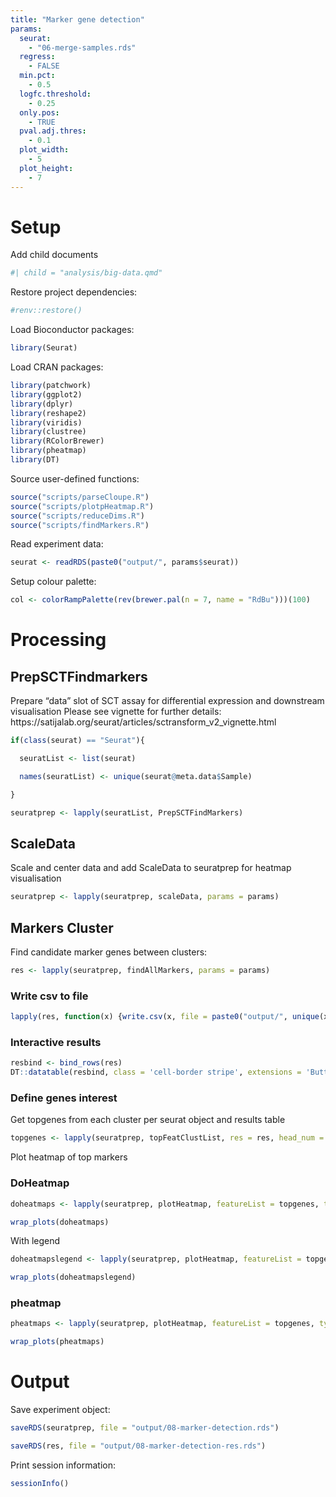 ```yaml
---
title: "Marker gene detection"
params:
  seurat:
    - "06-merge-samples.rds"
  regress:
    - FALSE
  min.pct:
    - 0.5
  logfc.threshold:
    - 0.25
  only.pos:
    - TRUE
  pval.adj.thres:
    - 0.1
  plot_width:
    - 5
  plot_height:
    - 7
---
```

  
# Setup
  
Add child documents

```r
#| child = "analysis/big-data.qmd"
```

Restore project dependencies:

```r
#renv::restore()
```

Load Bioconductor packages:
  
```r
library(Seurat)
```

Load CRAN packages:
  
```r
library(patchwork)
library(ggplot2)
library(dplyr)
library(reshape2)
library(viridis)
library(clustree)
library(RColorBrewer)
library(pheatmap)
library(DT)
```

Source user-defined functions:
  
```r
source("scripts/parseCloupe.R")
source("scripts/plotpHeatmap.R")
source("scripts/reduceDims.R")
source("scripts/findMarkers.R")
```

Read experiment data:
  
```r
seurat <- readRDS(paste0("output/", params$seurat))
```

Setup colour palette:
  
```r
col <- colorRampPalette(rev(brewer.pal(n = 7, name = "RdBu")))(100)
```


# Processing

## PrepSCTFindmarkers

Prepare "data" slot of SCT assay for differential expression and downstream visualisation
Please see vignette for further details: https://satijalab.org/seurat/articles/sctransform_v2_vignette.html

```r

if(class(seurat) == "Seurat"){ 

  seuratList <- list(seurat)

  names(seuratList) <- unique(seurat@meta.data$Sample)

}

seuratprep <- lapply(seuratList, PrepSCTFindMarkers)
```

## ScaleData 

Scale and center data and add ScaleData to seuratprep for heatmap visualisation

```r
seuratprep <- lapply(seuratprep, scaleData, params = params)
```

## Markers Cluster

Find candidate marker genes between clusters:
  
```r
res <- lapply(seuratprep, findAllMarkers, params = params)
```

### Write csv to file

```r
lapply(res, function(x) {write.csv(x, file = paste0("output/", unique(x$Sample), "-FindMarkersClusters.csv"))})
```

### Interactive results 

```r
resbind <- bind_rows(res)
DT::datatable(resbind, class = 'cell-border stripe', extensions = 'Buttons', options = list(dom = 'Bfrtip', buttons = c('copy', 'csv', 'excel', 'pdf', 'print')), filter = "top")
```

### Define genes interest

Get topgenes from each cluster per seurat object and results table

```r
topgenes <- lapply(seuratprep, topFeatClustList, res = res, head_num = 5)
``` 

Plot heatmap of top markers

### DoHeatmap

```r
doheatmaps <- lapply(seuratprep, plotHeatmap, featureList = topgenes, type = "DoHeatmap", legend = FALSE)
```

```r
wrap_plots(doheatmaps)
```

With legend

```r
doheatmapslegend <- lapply(seuratprep, plotHeatmap, featureList = topgenes, type = "DoHeatmap", legend = TRUE)
```

```r
wrap_plots(doheatmapslegend)
```

### pheatmap 

```r
pheatmaps <- lapply(seuratprep, plotHeatmap, featureList = topgenes, type = "pheatmap", head_num = 5)
```

```r
wrap_plots(pheatmaps)
```

# Output

Save experiment object:
  
```r
saveRDS(seuratprep, file = "output/08-marker-detection.rds")
```

```r
saveRDS(res, file = "output/08-marker-detection-res.rds")
```

Print session information:
  
```r
sessionInfo()
```
